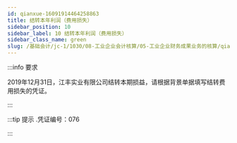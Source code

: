---
id: qianxue-16091914464258863
title: 结转本年利润（费用损失）
sidebar_position: 10
sidebar_label: 10 结转本年利润（费用损失）
sidebar_class_name: green
slug: /基础会计/jc-1/1030/08-工业企业会计核算/05-工业企业财务成果业务的核算/qianxue-1609181235406197187/qianxue-16091914464258863/结转本年利润（费用损失）
---

:::info 要求

2019年12月31日，江丰实业有限公司结转本期损益，请根据背景单据填写结转费用损失的凭证。

:::

:::tip 提示
  .凭证编号：076 
:::
